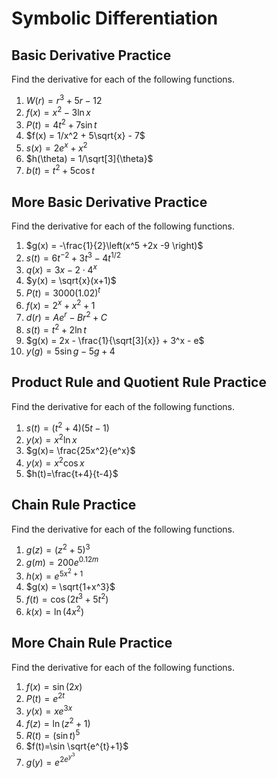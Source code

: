 # Symbolic Differentiation

## Basic Derivative Practice

Find the derivative for each of the following functions.

1. $W(r) = r^3 + 5r - 12$
1. $f(x) = x^2 - 3\ln x$
1. $P(t) = 4t^2 + 7\sin t$
1. $f(x) = 1/x^2 + 5\sqrt{x} - 7$
1. $s(x) = 2e^{x} + x^2$
1. $h(\theta) = 1/\sqrt[3]{\theta}$
1. $b(t) = t^2 + 5\cos t$


## More Basic Derivative Practice

Find the derivative for each of the following functions.

1. $g(x) = -\frac{1}{2}\left(x^5 +2x -9 \right)$
1. $s(t) = 6t^{-2} + 3t^3 - 4t^{1/2}$
1. $q(x) = 3x - 2\cdot 4^x$
1. $y(x) = \sqrt{x}(x+1)$
1. $P(t) = 3000(1.02)^t$
1. $f(x) = 2^x + x^2 + 1$
1. $d(r) = Ae^{r}  - Br^2 + C$
1. $s(t) = t^2 + 2\ln t$
1. $g(x) = 2x - \frac{1}{\sqrt[3]{x}} + 3^x - e$
1. $y(g) = 5\sin g - 5g + 4$


## Product Rule and Quotient Rule Practice

Find the derivative for each of the following functions.

1. $s(t)=(t^2+4)(5t-1)$
1. $y(x)=x^2\ln x$
1. $g(x)= \frac{25x^2}{e^x}$
1. $y(x)=x^2\cos x$
1. $h(t)=\frac{t+4}{t-4}$

<!--

1. $s'(t) = 2t(5t-1) + (t^2+4)5$
1. $y'(x) = 2x\ln x + x^2 \cdot 1/x$
1. $f'(x) = 50xe^{-x} - 25x^2e^{-x}$
1. $y'(x) = 2x\cos x - x^2\sin x$
1. $h'(t) = \frac{(t-4) - (t+4)}{(t-4)^2}$


-->








## Chain Rule Practice

Find the derivative for each of the following functions.

1. $g(z)=(z^2+5)^3$
1. $g(m) = 200 e^{0.12m}$
1. $h(x) = e^{5x^2+1}$
1. $g(x) = \sqrt{1+x^3}$
1. $f(t) = \cos(2t^3+5t^2)$
1. $k(x) = \ln(4x^2)$

<!--
Solutions

1. $g'(z) = 3(z^2+5)^2\cdot 2z$
1. $g'(m) = 200 \cdot 0.12 \cdot e^{0.12m}$
1. $h'(x) = e^{5x^2+1}\cdot (10x)$
1. $g'(x) = \frac{1}{2}(1+x^3)^{-1/2}\cdot(3x^2)$
1. $f'(t) = -\sin(2t^3+5t^2)\cdot(6t^2+10t)$
1. $k'(x) = \frac{1}{4x^2}\cdot 8x$
-->

## More Chain Rule Practice

Find the derivative for each of the following functions.

1. $f(x)=\sin(2x)$
1. $P(t)=e^{2t}$
1. $y(x)=x e^{3x}$
1. $f(z)=\ln(z^2+1)$
1. $R(t)=(\sin t)^5$
1. $f(t)=\sin \sqrt{e^{t}+1}$
1. $g(y)=e^{2e^{y^3}}$




<!--
1. $f'(x) = 2\cos(2x)$
1. $P'(t) = 2e^{2t}$
1. $y'(x) = e^{3x} + 3xe^{3x}$
1. $f'(z) = \frac{2z}{z^2+1}$
1. $R'(t) = 5 (\sin t)^4 \cdot \cos t$
1. $f'(t) = \cos \sqrt{e^{t}+1} \cdot \frac{1}{2}\left(e^{t}+1\right)^{-1/2}\cdot e^{t}$
1. $g'(y) = e^{2e^{y^3}} \cdot 2e^{y^3}\cdot 3y^2$

-->








<!--

## Basic

1. $W'(r) = 3r^2 + 5$
1. $f'(x) = 2x - 3/x$
1. $P'(t) = 8t + 7\cos t$
1. $f'(x) = -2x^{-3} + \frac{5}{2}x^{-1/2}$
1. $s'(x) = 2e^{x} + 2x$
1. $h'(\theta) = -\frac{1}{3}\theta^{-4/3}$
1. $b'(t) = 2t - 5\sin t$


# More 

1. $g'(x) = -\frac{1}{2}(5x^4 + 2)$
1. $s'(t) = -12 t^{-3} + 9t^2 -2t^{-1/2}$
1. $q'(x) = 3 - 2\cdot \ln 4 \cdot 4^x$
1. $y'(x) = \frac{3}{2}x^{1/2} + \frac{1}{2}x^{-1/2}$
1. $P'(t) = 3000\cdot \ln 1.02 \cdot (1.02)^t$
1. $f'(x) = \ln 2 \cdot 2^x + 2x$
1. $d'(r) = Ae^{r} - 2Br$
1. $s'(t) = 2t + 2/t$
1. $g'(x) = 2 + \frac{1}{3}x^{-4/3} + \ln 3 \cdot 3^x $
1. $y'(g) = 5\cos g - 5$

-->